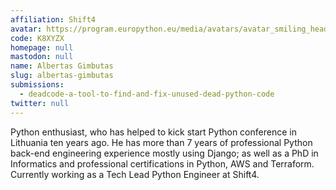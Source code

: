 ```yaml
---
affiliation: Shift4
avatar: https://program.europython.eu/media/avatars/avatar_smiling_head_yXn1h5n.jpg
code: K8XYZX
homepage: null
mastodon: null
name: Albertas Gimbutas
slug: albertas-gimbutas
submissions:
  - deadcode-a-tool-to-find-and-fix-unused-dead-python-code
twitter: null
---
```


Python enthusiast, who has helped to kick start Python conference in Lithuania
ten years ago. He has more than 7 years of professional Python back-end
engineering experience mostly using Django; as well as a PhD in Informatics and
professional certifications in Python, AWS and Terraform. Currently working as a
Tech Lead Python Engineer at Shift4.
